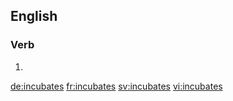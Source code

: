 {{also|incubâtes}}
==English==

===Verb===
{{head|en|verb form}}

# {{en-third-person singular of|incubate}}

[[de:incubates]]
[[fr:incubates]]
[[sv:incubates]]
[[vi:incubates]]
